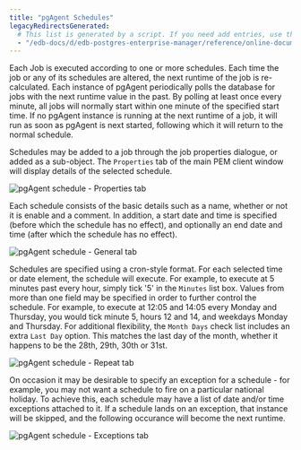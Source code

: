 ```yaml
---
title: "pgAgent Schedules"
legacyRedirectsGenerated:
  # This list is generated by a script. If you need add entries, use the `legacyRedirects` key.
  - "/edb-docs/d/edb-postgres-enterprise-manager/reference/online-documentation/8.0/pgagent-schedules.html"
---
```


<div id="pgagent-schedules" class="registered_link"></div>

Each Job is executed according to one or more schedules. Each time the job or any of its schedules are altered, the next runtime of the job is re-calculated. Each instance of pgAgent periodically polls the database for jobs with the next runtime value in the past. By polling at least once every minute, all jobs will normally start within one minute of the specified start time. If no pgAgent instance is running at the next runtime of a job, it will run as soon as pgAgent is next started, following which it will return to the normal schedule.

Schedules may be added to a job through the job properties dialogue, or added as a sub-object. The `Properties` tab of the main PEM client window will display details of the selected schedule.

![pgAgent schedule - Properties tab](../images/pgagent_scheduleproperties.png)

Each schedule consists of the basic details such as a name, whether or not it is enable and a comment. In addition, a start date and time is specified (before which the schedule has no effect), and optionally an end date and time (after which the schedule has no effect).

![pgAgent schedule - General tab](../images/pgagent_scheduledetails1.png)

Schedules are specified using a cron-style format. For each selected time or date element, the schedule will execute. For example, to execute at 5 minutes past every hour, simply tick '5' in the `Minutes` list box. Values from more than one field may be specified in order to further control the schedule. For example, to execute at 12:05 and 14:05 every Monday and Thursday, you would tick minute 5, hours 12 and 14, and weekdays Monday and Thursday. For additional flexibility, the `Month Days` check list includes an extra `Last Day` option. This matches the last day of the month, whether it happens to be the 28th, 29th, 30th or 31st.

![pgAgent schedule - Repeat tab](../images/pgagent_scheduledetails2.png)

On occasion it may be desirable to specify an exception for a schedule - for example, you may not want a schedule to fire on a particular national holiday. To achieve this, each schedule may have a list of date and/or time exceptions attached to it. If a schedule lands on an exception, that instance will be skipped, and the following occurance will become the next runtime.

![pgAgent schedule - Exceptions tab](../images/pgagent_scheduledetails3.png)
